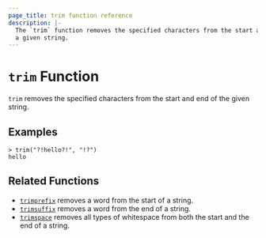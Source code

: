 ```yaml
---
page_title: trim function reference
description: |-
  The `trim` function removes the specified characters from the start and end of
  a given string. 
---
```


# `trim` Function

`trim` removes the specified characters from the start and end of the given
string.

## Examples

```shell-session
> trim("?!hello?!", "!?")
hello
```

## Related Functions

- [`trimprefix`](/packer/docs/templates/hcl_templates/functions/string/trimprefix) removes a word from the start of a string.
- [`trimsuffix`](/packer/docs/templates/hcl_templates/functions/string/trimsuffix) removes a word from the end of a string.
- [`trimspace`](/packer/docs/templates/hcl_templates/functions/string/trimspace) removes all types of whitespace from
  both the start and the end of a string.
